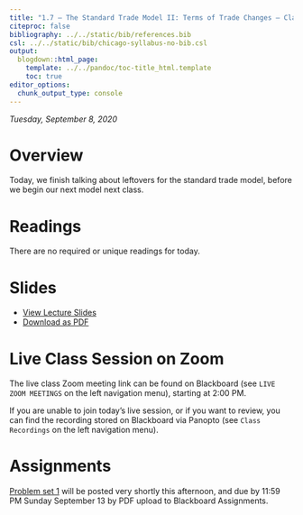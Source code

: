```yaml
---
title: "1.7 — The Standard Trade Model II: Terms of Trade Changes — Class Notes"
citeproc: false
bibliography: ../../static/bib/references.bib
csl: ../../static/bib/chicago-syllabus-no-bib.csl
output:
  blogdown::html_page:
    template: ../../pandoc/toc-title_html.template
    toc: true
editor_options: 
  chunk_output_type: console
---
```


*Tuesday, September 8, 2020*

# Overview

Today, we finish talking about leftovers for the standard trade model, before we begin our next model next class.

# Readings

There are no required or unique readings for today. 

# Slides

- [<i class="fas fa-chalkboard-teacher"></i> View Lecture Slides](/slides/1.7-slides.html)
- [<i class="fas fa-file-pdf"></i> Download as PDF](/slides/1.7-slides.pdf)

# Live Class Session on Zoom

The live class <i class="fas fa-video"></i> Zoom meeting link can be found on Blackboard (see `LIVE ZOOM MEETINGS` on the left navigation menu), starting at 2:00 PM.

If you are unable to join today's live session, or if you want to review, you can find the recording stored on Blackboard via Panopto (see `Class Recordings` on the left navigation menu).

# Assignments

[Problem set 1](/assignment/01-problem-set) will be posted very shortly this afternoon, and due by 11:59 PM Sunday September 13 by PDF upload to Blackboard Assignments.